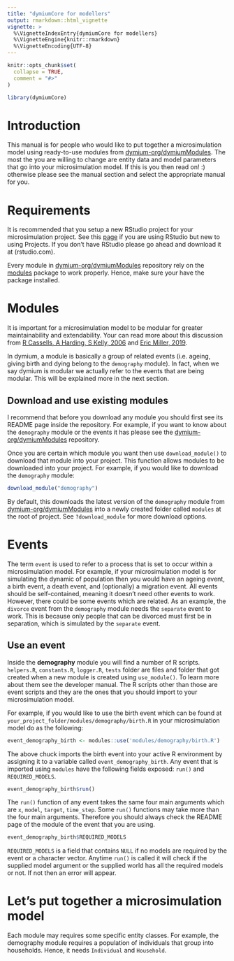 ```yaml
---
title: "dymiumCore for modellers"
output: rmarkdown::html_vignette
vignette: >
  %\VignetteIndexEntry{dymiumCore for modellers}
  %\VignetteEngine{knitr::rmarkdown}
  %\VignetteEncoding{UTF-8}
---
```


```r
knitr::opts_chunk$set(
  collapse = TRUE,
  comment = "#>"
)
```

```r
library(dymiumCore)
```

# Introduction

This manual is for people who would like to put together a microsimulation model using ready-to-use modules from [dymium-org/dymiumModules](https://github.com/dymium-org/dymiumModules). The most the you are willing to change are entity data and model parameters that go into your microsimulation model. If this is you then read on! :) otherwise please see the manual section and select the appropriate manual for you.

# Requirements

It is recommended that you setup a new RStudio project for your microsimulation project. See this [page](https://support.rstudio.com/hc/en-us/articles/200526207-Using-Projects) if you are using RStudio but new to using Projects. If you don't have RStudio please go ahead and download it at (rstudio.com).

Every module in [dymium-org/dymiumModules](https://github.com/dymium-org/dymiumModules) repository rely on the [modules](https://cran.r-project.org/web/packages/modules/index.html) package to work properly. Hence, make sure your have the package installed.

# Modules

It is important for a microsimulation model to be modular for greater maintainability and extendability. Your can read more about this discussion from [R Cassells, A Harding, S Kelly, 2006](https://www.researchgate.net/profile/Ann_Harding/publication/239806013_Problems_and_Prospects_for_Dynamic_Microsimulation_A_review_and_lessons_for_APPSIM/links/53e080520cf2aede4b4cca72/Problems-and-Prospects-for-Dynamic-Microsimulation-A-review-and-lessons-for-APPSIM.pdf) and [Eric Miller, 2019](http://www.academia.edu/download/44911022/Integrated_Urban_Water_Modelling_-_Past_20160420-25966-stkce3.pdf). 

In dymium, a module is basically a group of related events (i.e. ageing, giving birth and dying belong to the `demography` module). In fact, when we say dymium is modular we actually refer to the events that are being modular. This will be explained more in the next section.

## Download and use existing modules

I recommend that before you download any module you should first see its README page inside the repository. For example, if you want to know about the `demography` module or the events it has please see the [dymium-org/dymiumModules](https://github.com/dymium-org/dymiumModules/tree/master/modules/demography) repository.

Once you are certain which module you want then use `download_module()` to download that module into your project. This function allows modules to be downloaded into your project. For example, if you would like to download the `demography` module:

```r
download_module("demography")
```

By default, this downloads the latest version of the `demography` module from [dymium-org/dymiumModules](https://github.com/dymium-org/dymiumModules) into a newly created folder called `modules` at the root of project. See `?download_module` for more download options.

# Events

The term `event` is used to refer to a process that is set to occur within a microsimulation model. For example, if your microsimulation model is for simulating the dynamic of population then you would have an ageing event, a birth event, a death event, and (optionally) a migration event. All events should be self-contained, meaning it doesn't need other events to work. However, there could be some events which are related. As an example, the `divorce` event from the `demography` module needs the `separate` event to work. This is because only people that can be divorced must first be in separation, which is simulated by the `separate` event. 

## Use an event

Inside the __demography__ module you will find a number of R scripts. `helpers.R`, `constants.R`, `logger.R`, `tests` folder are files and folder that got created when a new module is created using `use_module()`. To learn more about them see the developer manual. The R scripts other than those are event scripts and they are the ones that you should import to your microsimulation model.

For example, if you would like to use the birth event which can be found at `your_project_folder/modules/demography/birth.R` in your microsimulation model do as the following:

```r
event_demography_birth <- modules::use('modules/demography/birth.R')
```

The above chuck imports the birth event into your active R environment by assigning it to a variable called `event_demography_birth`. Any event that is imported using `modules` have the following fields exposed: `run()` and `REQUIRED_MODELS`. 

```r
event_demography_birth$run()
```

The `run()` function of any event takes the same four main arguments which are `x`, `model`, `target`, `time_step`. Some `run()` functions may take more than the four main arguments. Therefore you should always check the README page of the module of the event that you are using.

```r
event_demography_birth$REQUIRED_MODELS
```

`REQUIRED_MODELS` is a field that contains `NULL` if no models are required by the event or a character vector. Anytime `run()` is called it will check if the supplied model argument or the supplied world has all the required models or not. If not then an error will appear.


# Let's put together a microsimulation model

Each module may requires some specific entity classes. For example, the demography module requires a population of individuals that group into households. Hence, it needs `Individual` and `Household`.

```r

```


```r

```


